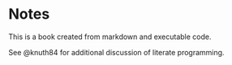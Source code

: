 # Notes

This is a book created from markdown and executable code.

See @knuth84 for additional discussion of literate programming.
